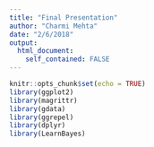 ```yaml
---
title: "Final Presentation"
author: "Charmi Mehta"
date: "2/6/2018"
output:
  html_document:
    self_contained: FALSE
---
```


```r
knitr::opts_chunk$set(echo = TRUE)
library(ggplot2)
library(magrittr)
library(gdata)
library(ggrepel)
library(dplyr)
library(LearnBayes)
```

